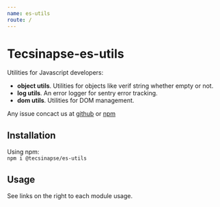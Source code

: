 ```yaml
---
name: es-utils
route: /
---
```


# Tecsinapse-es-utils

Utilities for Javascript developers:

- **object utils**. Utilities for objects like verif string whether empty or not.
- **log utils**. An error logger for sentry error tracking.
- **dom utils**. Utilities for DOM management.


Any issue concact us at [github](https://github.com/tecsinapse/tecsinapse-es-utils) or [npm](https://www.npmjs.com/package/@tecsinapse/es-utils)


## Installation

Using npm:<br/>
`npm i @tecsinapse/es-utils`


## Usage

See links on the right to each module usage.